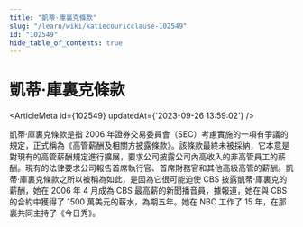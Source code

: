 ```yaml
---
title: "凱蒂·庫裏克條款"
slug: "/learn/wiki/katiecouricclause-102549"
id: "102549"
hide_table_of_contents: true
---
```



# 凱蒂·庫裏克條款

<ArticleMeta id={102549} updatedAt={'2023-09-26 13:59:02'} />
<div className='border-solid border-b border-t-0 my-4 border-[var(--ifm-color-gray-300)]' />

凱蒂·庫裏克條款是指 2006 年證券交易委員會（SEC）考慮實施的一項有爭議的規定，正式稱為《高管薪酬及相關方披露條款》。該條款最終未被採納，它本意是對現有的高管薪酬規定進行擴展，要求公司披露公司內高收入的非高管員工的薪酬。現有的法律要求公司報告首席執行官、首席財務官和其他高級高管的薪酬。凱蒂·庫裏克條款之所以被稱為如此，是因為它很可能迫使 CBS 披露凱蒂·庫裏克的薪酬，她在 2006 年 4 月成為 CBS 最高薪的新聞播音員，據報道，她在與 CBS 的合約中獲得了 1500 萬美元的薪水，為期五年。她在 NBC 工作了 15 年，在那裏共同主持了《今日秀》。
